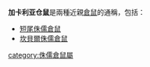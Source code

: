 {{disambig|Cat=六字消歧义}}

'''加卡利亚仓鼠'''是兩種近親[[倉鼠|倉鼠]]的通稱，包括：
*[[短尾侏儒倉鼠|短尾侏儒倉鼠]]
*[[坎貝爾侏儒倉鼠|坎貝爾侏儒倉鼠]]
[[category:侏儒倉鼠屬|category:侏儒倉鼠屬]]